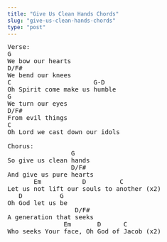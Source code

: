 ```yaml
---
title: "Give Us Clean Hands Chords"
slug: "give-us-clean-hands-chords"
type: "post"
---
```


<pre>
Verse:
G 
We bow our hearts 
D/F#
We bend our knees 
C                      G-D
Oh Spirit come make us humble 
G
We turn our eyes 
D/F#
From evil things  
C
Oh Lord we cast down our idols 

Chorus:
                 G 
So give us clean hands  
                 D/F#
And give us pure hearts  
       Em           D         C
Let us not lift our souls to another (x2)
   D          G
Oh God let us be           
                  D/F#
A generation that seeks     
               Em       D      C  
Who seeks Your face, Oh God of Jacob (x2) 
</pre>